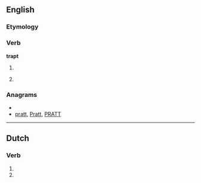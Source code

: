 ==English==

===Etymology===
{{suffix|trap|t}}

===Verb===
'''trapt'''

# {{archaic}} {{past of|[[trap]]}}
# {{archaic}} {{alternative form of|[[trapped]]}}

===Anagrams===
* {{alphagram|aprtt}}
* [[pratt#English|pratt]], [[Pratt#English|Pratt]], [[PRATT#English|PRATT]]

----

==Dutch==

===Verb===
{{infl|nl}}

# {{nl-verb-form|p=23|n=sg|t=pres|m=ind|trappen}}
# {{nl-verb-form|n=pl|m=imp|trappen}}